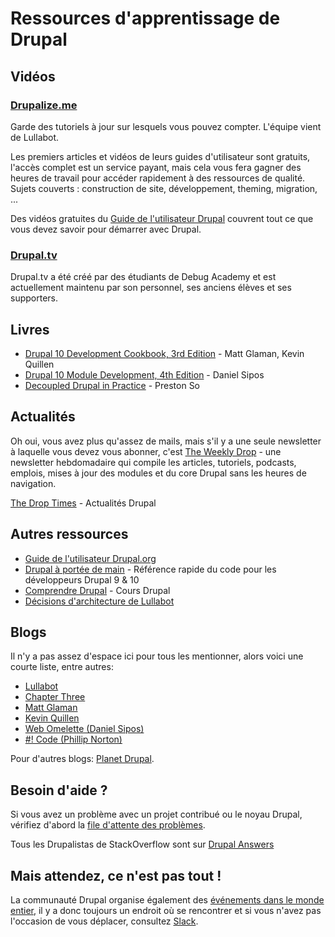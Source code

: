 # Ressources d'apprentissage de Drupal

## Vidéos

### [Drupalize.me](https://drupalize.me/)
Garde des tutoriels à jour sur lesquels vous pouvez compter. L'équipe vient de Lullabot.

Les premiers articles et vidéos de leurs guides d'utilisateur sont gratuits, l'accès complet est un service payant, mais cela vous fera gagner des heures de travail pour accéder rapidement à des ressources de qualité.
Sujets couverts : construction de site, développement, theming, migration, ...

Des vidéos gratuites du [Guide de l'utilisateur Drupal](https://drupalize.me/guide/drupal-user-guide) couvrent tout ce que vous devez savoir pour démarrer avec Drupal.

### [Drupal.tv](https://drupal.tv/)

Drupal.tv a été créé par des étudiants de Debug Academy et est actuellement maintenu par son personnel, ses anciens élèves et ses supporters.

## Livres

- [Drupal 10 Development Cookbook, 3rd Edition](https://github.com/PacktPublishing/Drupal-10-Development-Cookbook) - Matt Glaman, Kevin Quillen
- [Drupal 10 Module Development, 4th Edition](https://www.packtpub.com/product/drupal-10-module-development-fourth-edition/9781837631803) - Daniel Sipos
- [Decoupled Drupal in Practice](https://www.drupal.org/node/3160614) - Preston So

## Actualités

Oh oui, vous avez plus qu'assez de mails, mais s'il y a une seule newsletter à laquelle vous devez vous abonner, c'est
[The Weekly Drop](https://www.theweeklydrop.com/) - une newsletter hebdomadaire qui compile les articles, tutoriels, podcasts, emplois, mises à jour des modules et du core Drupal sans les heures de navigation.

[The Drop Times](https://thedroptimes.com/) - Actualités Drupal

## Autres ressources

- [Guide de l'utilisateur Drupal.org](https://www.drupal.org/docs/user_guide/en/index.html)
- [Drupal à portée de main](https://selwynpolit.github.io/d9book/) - Référence rapide du code pour les développeurs Drupal 9 & 10
- [Comprendre Drupal](https://understanddrupal.com/) - Cours Drupal
- [Décisions d'architecture de Lullabot](https://architecture.lullabot.com/)

## Blogs

Il n'y a pas assez d'espace ici pour tous les mentionner, alors voici une courte liste, entre autres:

- [Lullabot](https://www.lullabot.com/articles)
- [Chapter Three](https://www.chapterthree.com/blog)
- [Matt Glaman](https://mglaman.dev)
- [Kevin Quillen](https://kevinquillen.com)
- [Web Omelette (Daniel Sipos)](https://www.webomelette.com/blog)
- [#! Code (Phillip Norton)](https://www.hashbangcode.com)

Pour d'autres blogs: [Planet Drupal](https://www.drupal.org/planet).

## Besoin d'aide ?

Si vous avez un problème avec un projet contribué ou le noyau Drupal, vérifiez d'abord la [file d'attente des problèmes](https://www.drupal.org/issue-queue).

Tous les Drupalistas de StackOverflow sont sur [Drupal Answers](https://drupal.stackexchange)

## Mais attendez, ce n'est pas tout !

La communauté Drupal organise également des [événements dans le monde entier](/meet/events), il y a donc toujours un endroit où se rencontrer 
et si vous n'avez pas l'occasion de vous déplacer, consultez [Slack](https://drupal.org/slack).
